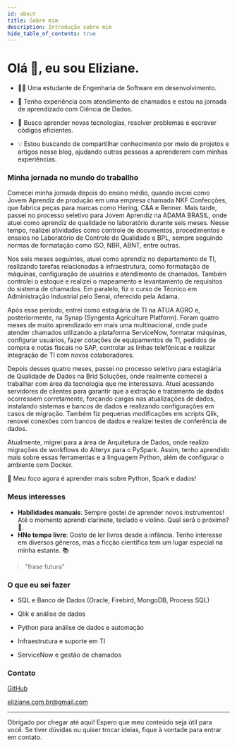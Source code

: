 ```yaml
---
id: about
title: Sobre mim
description: Introdução sobre mim
hide_table_of_contents: true
---
```



# Olá 👋, eu sou Eliziane.

- 👩🏻 Uma estudante de Engenharia de Software em desenvolvimento.

- 🐛 Tenho experiência com atendimento de chamados e estou na jornada de aprendizado com Ciência de Dados.

- 🤯 Busco aprender novas tecnologias, resolver problemas e escrever códigos eficientes.

- 💡 Estou buscando de compartilhar conhecimento por meio de projetos e artigos nesse blog, ajudando outras pessoas a aprenderem com minhas experiências.

### Minha jornada no mundo do traballho

Comecei minha jornada depois do ensino médio, quando iniciei como Jovem Aprendiz de produção em uma empresa chamada NKF Confecções, que fabrica peças para marcas como Hering, C&A e Renner. Mais tarde, passei no processo seletivo para Jovem Aprendiz na ADAMA BRASIL, onde atuei como aprendiz de qualidade no laboratório durante seis meses. Nesse tempo, realizei atividades como controle de documentos, procedimentos e ensaios no Laboratório de Controle de Qualidade e BPL, sempre seguindo normas de formatação como ISO, NBR, ABNT, entre outras.

Nos seis meses seguintes, atuei como aprendiz no departamento de TI, realizando tarefas relacionadas à infraestrutura, como formatação de máquinas, configuração de usuários e atendimento de chamados. Também controlei o estoque e realizei o mapeamento e levantamento de requisitos do sistema de chamados. Em paralelo, fiz o curso de Técnico em Administração Industrial pelo Senai, oferecido pela Adama.

Após esse período, entrei como estagiária de TI na ATUA AGRO e, posteriormente, na Synap (Syngenta Agriculture Platform). Foram quatro meses de muito aprendizado em mais uma multinacional, onde pude atender chamados utilizando a plataforma ServiceNow, formatar máquinas, configurar usuários, fazer cotações de equipamentos de TI, pedidos de compra e notas fiscais no SAP, controlar as linhas telefônicas e realizar integração de TI com novos colaboradores.

Depois desses quatro meses, passei no processo seletivo para estagiária de Qualidade de Dados na Brid Soluções, onde realmente comecei a trabalhar com área da tecnologia que me interessava. Atuei acessando servidores de clientes para garantir que a extração e tratamento de dados ocorressem corretamente, forçando cargas nas atualizações de dados, instalando sistemas e bancos de dados e realizando configurações em casos de migração. Também fiz pequenas modificações em scripts Qlik, renovei conexões com bancos de dados e realizei testes de conferência de dados.

Atualmente, migrei para a área de Arquitetura de Dados, onde realizo migrações de workflows do Alteryx para o PySpark. Assim, tenho aprendido mais sobre essas ferramentas e a linguagem Python, além de configurar o ambiente com Docker.

📌 Meu foco agora é aprender mais sobre Python, Spark e dados!

### Meus interesses

- **Habilidades manuais**: Sempre gostei de aprender novos instrumentos! Até o momento aprendi clarinete, teclado e violino. Qual será o próximo? 🤔.
- **HNo tempo livre**: Gosto de ler livros desde a infância. Tenho interesse em diversos gêneros, mas a ficção científica tem um lugar especial na minha estante. 📚

> "frase futura"


### O que eu sei fazer

- SQL e Banco de Dados (Oracle, Firebird, MongoDB, Process SQL)

- Qlik e análise de dados

- Python para análise de dados e automação

- Infraestrutura e suporte em TI

- ServiceNow e gestão de chamados

### Contato

<p style={{ display: 'flex', alignItems: 'center', gap: '0.5rem' }}>
  <Icon icon="ri:github-line" width="20" height="20" />
  <a href={social.github.href ?? '#'} target="_blank">GitHub</a>
</p>
<p style={{ display: 'flex', alignItems: 'center', gap: '0.5rem' }}>
  <Icon icon="ri:mail-open-line" width="20" height="20" />
  <a href={social.email.href} target="_blank">eliziane.com.br@gmail.com</a>
</p>

---

Obrigado por chegar até aqui! Espero que meu conteúdo seja útil para você. Se tiver dúvidas ou quiser trocar ideias, fique à vontade para entrar em contato.
